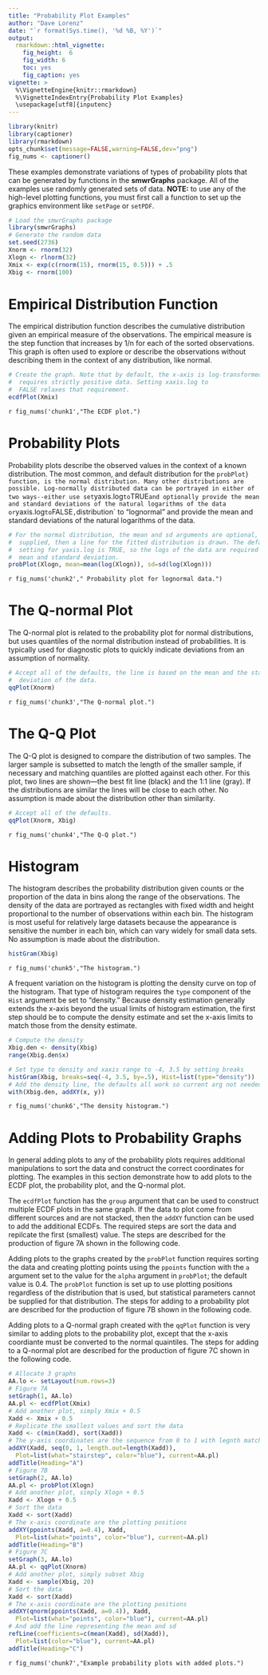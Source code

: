 ```yaml
---
title: "Probability Plot Examples"
author: "Dave Lorenz"
date: "`r format(Sys.time(), '%d %B, %Y')`"
output:
  rmarkdown::html_vignette:
    fig_height:  6
    fig_width: 6
    toc: yes
    fig_caption: yes
vignette: >
  %\VignetteEngine{knitr::rmarkdown}
  %\VignetteIndexEntry{Probability Plot Examples}
  \usepackage[utf8]{inputenc}
---
```


```r
library(knitr)
library(captioner)
library(rmarkdown)
opts_chunk$set(message=FALSE,warning=FALSE,dev="png")
fig_nums <- captioner()
```

These examples demonstrate variations of types of probability plots that can be generated by functions in the **smwrGraphs** package. All of the examples use randomly generated sets of data. **NOTE:** to use any of the high-level plotting functions, you must first call a function to set up the graphics environment like `setPage` or `setPDF`.

```r
# Load the smwrGraphs package
library(smwrGraphs)
# Generate the random data
set.seed(2736)
Xnorm <- rnorm(32)
Xlogn <- rlnorm(32)
Xmix <- exp(c(rnorm(15), rnorm(15, 0.5))) + .5
Xbig <- rnorm(100)
```


# Empirical Distribution Function

The empirical distribution function describes the cumulative distribution given an empirical measure of the observations. The empirical measure is the step function that increases by 1/n for each of the sorted observations. This graph is often used to explore or describe the observations without describing them in the context of any distribution, like normal.

```r
# Create the graph. Note that by default, the x-axis is log-transformed and
#  requires strictly positive data. Setting xaxis.log to
#  FALSE relaxes that requirement.
ecdfPlot(Xmix)
```

`r fig_nums('chunk1',"The ECDF plot.")`

# Probability Plots

Probability plots describe the observed values in the context of a known
distribution. The most common, and default distribution for the
`probPlot} function, is the normal distribution. Many other
distributions are possible. Log-normally distributed data can be portrayed in either of two ways--either use set `yaxis.log` to `TRUE` and optionally provide the mean and standard deviations of the natural logarithms of the data or `yaxis.log` to `FALSE`, `distribution` to
"lognormal" and provide the mean and standard deviations of the natural
logarithms of the data. 

```r
# For the normal distribution, the mean and sd arguments are optional, if
#  supplied, then a line for the fitted distribution is drawn. The default
#  setting for yaxis.log is TRUE, so the logs of the data are required for the
#  mean and standard deviation.
probPlot(Xlogn, mean=mean(log(Xlogn)), sd=sd(log(Xlogn)))
```

`r fig_nums('chunk2'," Probability plot for lognormal data.")`

# The Q-normal Plot

The Q-normal plot is related to the probability plot for normal distributions, but uses quantiles of the normal distribution instead of probabilities. It is typically used for diagnostic plots to quickly indicate deviations from an assumption of normality.

```r
# Accept all of the defaults, the line is based on the mean and the standard
#  deviation of the data.
qqPlot(Xnorm)
```

`r fig_nums('chunk3',"The Q-normal plot.")`

# The Q-Q Plot

The Q-Q plot is designed to compare the distribution of two samples. The larger sample is subsetted to match the length of the smaller sample, if necessary and matching quantiles are plotted against each other. For this plot, two lines are shown---the best fit line (black) and the 1:1 line (gray). If the distributions are similar the lines will be close to each other. No assumption is made about the distribution other than similarity.

```r
# Accept all of the defaults.
qqPlot(Xnorm, Xbig)

```

`r fig_nums('chunk4',"The Q-Q plot.")`

# Histogram

The histogram describes the probability distribution given counts or the proportion of the data in bins along the range of the observations. The density of the data are portrayed as rectangles with fixed width and height proportional to the number of observations within each bin. The histogram is most useful for relatively large datasets because the appearance is sensitive the number in each bin, which can vary widely for small data sets. No assumption is made about the distribution.

```r
histGram(Xbig)
```

`r fig_nums('chunk5',"The histogram.")`

A frequent variation on the histogram is plotting the density curve on top of the histogram. That type of histogram requires the `type` component of the `Hist` argument be set to "density." Because density estimation generally extends the x-axis beyond the usual limits of histogram estimation, the first step should be to compute the density estimate and set the x-axis limits to match those from the density estimate.

```r
# Compute the density
Xbig.den <- density(Xbig)
range(Xbig.den$x)

# Set type to density and xaxis range to -4, 3.5 by setting breaks
histGram(Xbig, breaks=seq(-4, 3.5, by=.5), Hist=list(type="density"))
# Add the density line, the defaults all work so current arg not needed
with(Xbig.den, addXY(x, y))
```

`r fig_nums('chunk6',"The density histogram.")`

# Adding Plots to Probability Graphs

In general adding plots to any of the probability plots requires additional manipulations to sort the data and construct the correct coordinates for plotting. The examples in this section demonstrate how to add plots to the ECDF plot, the probability plot, and the Q-normal plot.

The `ecdfPlot` function has the `group` argument that can be used to construct multiple ECDF plots in the same graph. If the data to plot come from different sources and are not stacked, then the `addXY` function can be used to add the additional ECDFs. The required steps are sort the data and repilcate the first (smallest) value. The steps are described for the production of figure 7A shown in the following code.

Adding plots to the graphs created by the `probPlot` function requires sorting the data and creating plotting points using the `ppoints` function with the `a` argument set to the value for the `alpha` argument in `probPlot`; the default value is 0.4. The `probPlot` function is set up to use plotting positions regardless of the distribution that is used, but statistical parameters cannot be supplied for that distribution. The steps for adding to a probability plot are described for the production of figure 7B shown in the following code.

Adding plots to a Q-normal graph created with the `qqPlot` function is very similar to adding plots to the probability plot, except that the x-axis coordiante must be converted to the normal quaintiles. The steps for adding to a Q-normal plot are described for the production of figure 7C shown in the following code.

```r

# Allocate 3 graphs
AA.lo <- setLayout(num.rows=3)
# Figure 7A
setGraph(1, AA.lo)
AA.pl <- ecdfPlot(Xmix)
# Add another plot, simply Xmix + 0.5
Xadd <- Xmix + 0.5
# Replicate the smallest values and sort the data
Xadd <- c(min(Xadd), sort(Xadd))
# The y-axis coordinates are the sequence from 0 to 1 with legnth matching the data
addXY(Xadd, seq(0, 1, length.out=length(Xadd)), 
  Plot=list(what="stairstep", color="blue"), current=AA.pl)
addTitle(Heading="A")
# Figure 7B
setGraph(2, AA.lo)
AA.pl <- probPlot(Xlogn)
# Add another plot, simply Xlogn + 0.5
Xadd <- Xlogn + 0.5
# Sort the data 
Xadd <- sort(Xadd)
# The x-axis coordinate are the plotting positions
addXY(ppoints(Xadd, a=0.4), Xadd,
  Plot=list(what="points", color="blue"), current=AA.pl)
addTitle(Heading="B")
# Figure 7C
setGraph(3, AA.lo)
AA.pl <- qqPlot(Xnorm)
# Add another plot, simply subset Xbig
Xadd <- sample(Xbig, 20)
# Sort the data 
Xadd <- sort(Xadd)
# The x-axis coordinate are the plotting positions
addXY(qnorm(ppoints(Xadd, a=0.4)), Xadd,
  Plot=list(what="points", color="blue"), current=AA.pl)
# And add the line representing the mean and sd
refLine(coefficients=c(mean(Xadd), sd(Xadd)),
  Plot=list(color="blue"), current=AA.pl)
addTitle(Heading="C")
```

`r fig_nums('chunk7',"Example probability plots with added plots.")`


